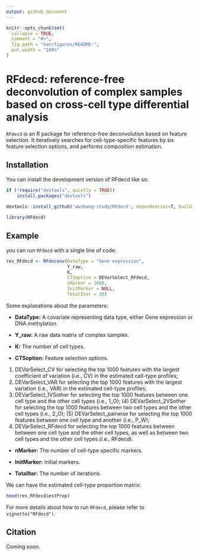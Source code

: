 ```yaml
---
output: github_document
---
```


<!-- README.md is generated from README.Rmd. Please edit that file -->

```r
knitr::opts_chunk$set(
  collapse = TRUE,
  comment = "#>",
  fig.path = "man/figures/README-",
  out.width = "100%"
)
```

# RFdecd: reference-free deconvolution of complex samples based on cross-cell type differential analysis

<!-- badges: start -->
<!-- badges: end -->

`RFdecd` is an R package for reference-free deconvolution based on feature selection.
It iteratively searches for cell-type-specific features by six feature selection options, 
and performs composition estimation.

## Installation

You can install the development version of RFdecd like so:

``` r
if (!require("devtools", quietly = TRUE))
    install.packages("devtools")
    
devtools::install_github('wwzhang-study/RFdecd', dependencies=T, build_vignettes = T)

library(RFdecd)
```

## Example

you can run `RFdecd` with a single line of code:

```R
res_RFdecd <- RFdeconv(DataType = "Gene expression",
                       Y_raw,
                       K,
                       CTSoption = DEVarSelect_RFdecd,
                       nMarker = 1000,
                       InitMarker = NULL,
                       TotalIter = 30)
```

Some explanations about the parameters:

- **DataType:** A covariate representing data type, either Gene expression or DNA methylation.

- **Y_raw:** A raw data matrix of complex samples. 

- **K:** The number of cell types.

- **CTSoption:** Feature selection options. 
(1) DEVarSelect_CV for selecting the top 1000 features with the largest coefficient of variation (i.e., CV) in the estimated cell-type profiles; 
(2) DEVarSelect_VAR for selecting the top 1000 features with the largest variation (i.e., VAR) in the estimated cell-type profiles; 
(3) DEVarSelect_1VSother for selecting the top 1000 features between one cell type and the other cell types (i.e., 1_O); (4) DEVarSelect_2VSother for selecting the top 1000 features between two cell types and the other cell types (i.e., 2_O); (5) DEVarSelect_pairwise for selecting the top 1000 features between one cell type and another (i.e., P_W); 
(6) DEVarSelect_RFdecd for selecting the top 1000 features between between one cell type and the other cell types, as well as between two cell types and the other cell types (i.e., RFdecd).

- **nMarker:** The number of cell-type specific markers. 

- **InitMarker:** Initial markers.

- **TotalIter:** The number of iterations.

We can have the estimated cell-type proportion matrix:

```R
head(res_RFdecd$estProp)
```

For more details about how to run `RFdecd`, please refer to `vignette("RFdecd")`.

## Citation
Coming soon.
